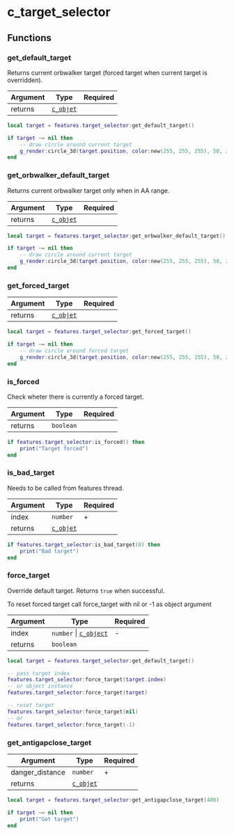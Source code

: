 
# c_target_selector

## Functions

### get_default_target

Returns current orbwalker target (forced target when current target is overridden).

| Argument | Type                           | Required |
| -------- | ------------------------------ | -------- |
| returns  | [`c_objet`](/classes/c_object) |          |

```lua /get_default_target/
local target = features.target_selector:get_default_target()

if target ~= nil then
    -- draw circle around current target
    g_render:circle_3d(target.position, color:new(255, 255, 255), 50, 2, 25, 2)
end
```

### get_orbwalker_default_target

Returns current orbwalker target only when in AA range.

| Argument | Type                           | Required |
| -------- | ------------------------------ | -------- |
| returns  | [`c_objet`](/classes/c_object) |          |

```lua /get_orbwalker_default_target/
local target = features.target_selector:get_orbwalker_default_target()

if target ~= nil then
    -- draw circle around current target
    g_render:circle_3d(target.position, color:new(255, 255, 255), 50, 2, 25, 2)
end
```

### get_forced_target

| Argument | Type                           | Required |
| -------- | ------------------------------ | -------- |
| returns  | [`c_objet`](/classes/c_object) |          |

```lua /get_forced_target/
local target = features.target_selector:get_forced_target()

if target ~= nil then
    -- draw circle around forced target
    g_render:circle_3d(target.position, color:new(255, 255, 255), 50, 2, 25, 2)
end
```

### is_forced

Check wheter there is currently a forced target.

| Argument | Type      | Required |
| -------- | --------- | -------- |
| returns  | `boolean` |          |

```lua /is_forced/
if features.target_selector:is_forced() then
    print("Target forced")
end
```

### is_bad_target

<Callout type="warning" emoji="⚠️">
  Needs to be called from features thread.
</Callout>

| Argument | Type                           | Required |
| -------- | ------------------------------ | -------- |
| index    | `number`                       | +        |
| returns  | [`c_objet`](/classes/c_object) |          |

```lua /is_bad_target/
if features.target_selector:is_bad_target(0) then
    print("Bad target")
end
```

### force_target

Override default target. Returns `true` when successful.

<Callout type="warning" emoji="⚠️">
  To reset forced target call force_target with nil or -1 as object argument
</Callout>

| Argument | Type                                        | Required |
| -------- | ------------------------------------------- | -------- |
| index    | `number` \| [`c_object`](/classes/c_object) | -        |
| returns  | `boolean`                                   |          |

```lua /force_target/
local target = features.target_selector:get_default_target()

-- pass target index
features.target_selector:force_target(target.index)
-- or object instance
features.target_selector:force_target(target)

-- reset target
features.target_selector:force_target(nil)
-- or
features.target_selector:force_target(-1)
```

### get_antigapclose_target

| Argument        | Type                           | Required |
| --------------- | ------------------------------ | -------- |
| danger_distance | `number`                       | +        |
| returns         | [`c_objet`](/classes/c_object) |          |

```lua /get_antigapclose_target/
local target = features.target_selector:get_antigapclose_target(400)

if target ~= nil then
    print("Got target")
end
```
